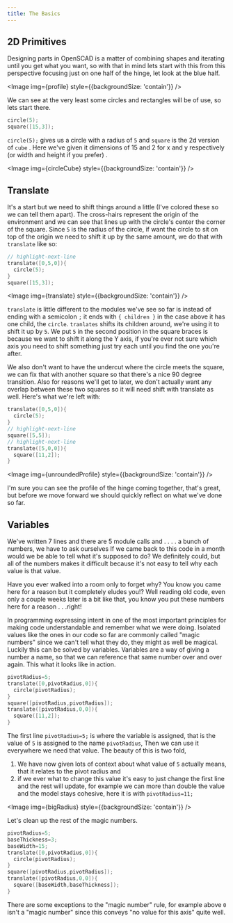 ```yaml
---
title: The Basics
---
```




## 2D Primitives

Designing parts in OpenSCAD is a matter of combining shapes and iterating until you get what you want, so with that in mind lets start with this from this perspective focusing just on one half of the hinge, let look at the blue half.

<Image img={profile} style={{backgroundSize: 'contain'}} />

We can see at the very least some circles and rectangles will be of use, so lets start there.

```cpp
circle(5);
square([15,3]);
```

`circle(5);` gives us a circle with a radius of `5` and `square` is the 2d version of `cube` . Here we've given it dimensions of 15 and 2 for x and y respectively (or width and height if you prefer) .

<Image img={circleCube} style={{backgroundSize: 'contain'}} />

## Translate

It's a start but we need to shift things around a little (I've colored these so we can tell them apart). The cross-hairs represent the origin of the environment and we can see that lines up with the circle's center the corner of the square. Since `5` is the radius of the circle, if want the circle to sit on top of the origin we need to shift it up by the same amount, we do that with `translate` like so:

```cpp
// highlight-next-line
translate([0,5,0]){
  circle(5);
}
square([15,3]);
```

<Image img={translate} style={{backgroundSize: 'contain'}} />

`translate` is little different to the modules we've see so far is instead of ending with a semicolon `;` it ends with `{ children }` in the case above it has one child, the `circle`. `tranlates` shifts its children around, we're using it to shift it up by `5`. We put `5` in the second position in the square braces is because we want to shift it along the Y axis, if you're ever not sure which axis you need to shift something just try each until you find the one you're after.

We also don't want to have the undercut where the circle meets the square, we can fix that with another square so that there's a nice 90 degree transition. Also for reasons we'll get to later, we don't actually want any overlap between these two squares so it will need shift with translate as well. Here's what we're left with:

```cpp
translate([0,5,0]){
  circle(5);
}
// highlight-next-line
square([5,5]);
// highlight-next-line
translate([5,0,0]){
  square([11,2]);
}
```

<Image img={unroundedProfile} style={{backgroundSize: 'contain'}} />

I'm sure you can see the profile of the hinge coming together, that's great, but before we move forward we should quickly reflect on what we've done so far.

## Variables

We've written 7 lines and there are 5 module calls and . . . . a bunch of numbers, we have to ask ourselves If we came back to this code in a month would we be able to tell what it's supposed to do?
We definitely could, but all of the numbers makes it difficult because it's not easy to tell why each value is that value.

Have you ever walked into a room only to forget why?
You know you came here for a reason but it completely eludes you!? Well reading old code, even only a couple weeks later is a bit like that, you know you put these numbers here for a reason  . . .right!

In programming expressing intent in one of the most important principles for making code understandable and remember what we were doing.
Isolated values like the ones in our code so far are commonly called "magic numbers" since we can't tell what they do, they might as well be magical.
Luckily this can be solved by variables. Variables are a way of giving a number a name, so that we can reference that same number over and over again.
This what it looks like in action.

```cpp
pivotRadius=5;
translate([0,pivotRadius,0]){
  circle(pivotRadius);
}
square([pivotRadius,pivotRadius]);
translate([pivotRadius,0,0]){
  square([11,2]);
}
```

The first line `pivotRadius=5;` is where the variable is assigned, that is the value of `5` is assigned to the name `pivotRadius`, Then we can use it everywhere we need that value.
The beauty of this is two fold,

1) We have now given lots of context about what value of `5` actually means, that it relates to the pivot radius and
2) if we ever what to change this value it's easy to just change the first line and the rest will update, for example we can more than double the value and the model stays cohesive, here it is with `pivotRadius=11;`

<Image img={bigRadius} style={{backgroundSize: 'contain'}} />

Let's clean up the rest of the magic numbers.

```cpp
pivotRadius=5;
baseThickness=3;
baseWidth=15;
translate([0,pivotRadius,0]){
  circle(pivotRadius);
}
square([pivotRadius,pivotRadius]);
translate([pivotRadius,0,0]){
  square([baseWidth,baseThickness]);
}
```

There are some exceptions to the "magic number" rule, for example above `0` isn't a "magic number" since this conveys "no value for this axis" quite well.
